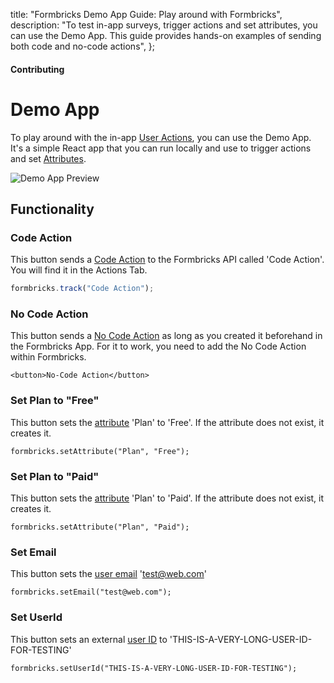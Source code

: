 

  title: "Formbricks Demo App Guide: Play around with Formbricks",
  description: "To test in-app surveys, trigger actions and set attributes, you can use the Demo App. This guide provides hands-on examples of sending both code and no-code actions",
};

#### Contributing

# Demo App

To play around with the in-app [User Actions](/docs/actions/why), you can use the Demo App. It's a simple React app that you can run locally and use to trigger actions and set [Attributes](/docs/attributes/why).

<Image src={DemoApp} alt="Demo App Preview" quality="100" className="rounded-lg max-w-full sm:max-w-2xl" />

## Functionality

### Code Action

This button sends a <a href="/docs/actions/code">Code Action</a> to the Formbricks API called 'Code Action'. You will find it in the Actions Tab.

<CodeGroup title="Track Code action">

```javascript
formbricks.track("Code Action");
```

</CodeGroup>

### No Code Action

This button sends a <a href="/docs/actions/no-code">No Code Action</a> as long as you created it beforehand in the Formbricks App. For it to work, you need to add the No Code Action within Formbricks.

<CodeGroup title="Track No-Code action">

```tsx
<button>No-Code Action</button>
```

</CodeGroup>

### Set Plan to "Free"

This button sets the <a href="/docs/attributes/custom-attributes">attribute</a> 'Plan' to 'Free'. If the attribute does not exist, it creates it.

<CodeGroup title="Set Plan to Free">

```tsx
formbricks.setAttribute("Plan", "Free");
```

</CodeGroup>

### Set Plan to "Paid"

This button sets the <a href="/docs/attributes/custom-attributes">attribute</a> 'Plan' to 'Paid'. If the attribute does not exist, it creates it.

<CodeGroup title="Set Plan to Paid">

```tsx
formbricks.setAttribute("Plan", "Paid");
```

</CodeGroup>

### Set Email

This button sets the <a href="/docs/attributes/identify-users">user email</a> 'test@web.com'

<CodeGroup title="Set Email">

```tsx
formbricks.setEmail("test@web.com");
```

</CodeGroup>

### Set UserId

This button sets an external <a href="/docs/attributes/identify-users">user ID</a> to 'THIS-IS-A-VERY-LONG-USER-ID-FOR-TESTING'

<CodeGroup title="Set User ID">

```tsx
formbricks.setUserId("THIS-IS-A-VERY-LONG-USER-ID-FOR-TESTING");
```

</CodeGroup>
